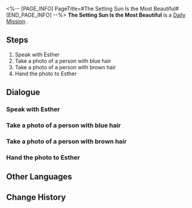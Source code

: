 <%-- [PAGE_INFO]
PageTitle=#The Setting Sun Is the Most Beautiful#
[END_PAGE_INFO] --%>
{{Stub|Dialogue, characters, and location(s)}}
{{Mission Infobox
|id            = 3000301
|title         = 
|image         = Mission The Setting Sun Is the Most Beautiful.png
|type          = Daily
|event_name    = 
|chapter       = 
|requirements  = 
|summary       = <!--official mission summary from Fate's Atlas-->
|characters    = <!--characters that appear in this mission-->
|startLocation = <!--location as it intially appears on the mission screen-->
|world         = <!--i.e. Penacony-->
|area          = <!--i.e. A Child's Dream-->
|prev          = 
|next          = 
|exp           = 
|credits       = 5000
|stellarJade   = 
|other         = {{Card List||delim=;}}
}}
'''The Setting Sun Is the Most Beautiful''' is a [[Daily Mission]]<!--in [world]-->.

==Steps==
# Speak with Esther
# Take a photo of a person with blue hair
# Take a photo of a person with brown hair
# Hand the photo to Esther

<!--
==Gameplay Notes==

--><!--
==Trial Character==

-->
==Dialogue==
{{Stub Dialogue}}
===Speak with Esther===
{{Mission Description|type=daily|location=<!--to be added-->|Researcher Esther is having a rough day with her appearance. She wants to change her hair color, but she doesn't know what colors to change to. With your unique perspective on beauty, go and advise Esther!}}
{{Dialogue Start}}
:{{tx}}
{{Dialogue End}}

===Take a photo of a person with blue hair===
{{Mission Description|type=daily|location=<!--to be added-->|update|Researcher Esther is having a rough day with her appearance. She wants to change her hair color, but she doesn't know what colors to change to. With your unique perspective on beauty, go and advise Esther!}}
{{Dialogue Start}}
:{{tx}}
{{Dialogue End}}

===Take a photo of a person with brown hair===
{{Mission Description|type=daily|location=<!--to be added-->|update|Researcher Esther is having a rough day with her appearance. She wants to change her hair color, but she doesn't know what colors to change to. With your unique perspective on beauty, go and advise Esther!}}
{{Dialogue Start}}
:{{tx}}
{{Dialogue End}}

===Hand the photo to Esther===
{{Mission Description|type=daily|location=<!--to be added-->|update|Researcher Esther is having a rough day with her appearance. She wants to change her hair color, but she doesn't know what colors to change to. With your unique perspective on beauty, go and advise Esther!}}
{{Dialogue Start}}
:{{tx}}
{{Dialogue End}}

==Other Languages==
{{Other Languages
|en   = The Setting Sun Is the Most Beautiful
|zhs  = 最美不过夕阳红
|zht  = 最美不過夕陽紅
|ja   = 夕陽の紅ほど美しき
|ko   = 붉은 석양이 가장 아름답다
|es   = El sol del ocaso es el más hermoso
|fr   = Beauté crépusculaire
|ru   = Красивый закат
|th   = อาทิตย์อัสดงงดงามเหนือสิ่งใด
|vi   = Ánh Tà Dương Xinh Đẹp
|de   = Die untergehende Sonne ist die Schönste
|id   = Matahari Terbenam adalah yang Terindah
|pt   = O Pôr do Sol é o Mais Bonito
}}

==Change History==
{{Change History|1.0}}
